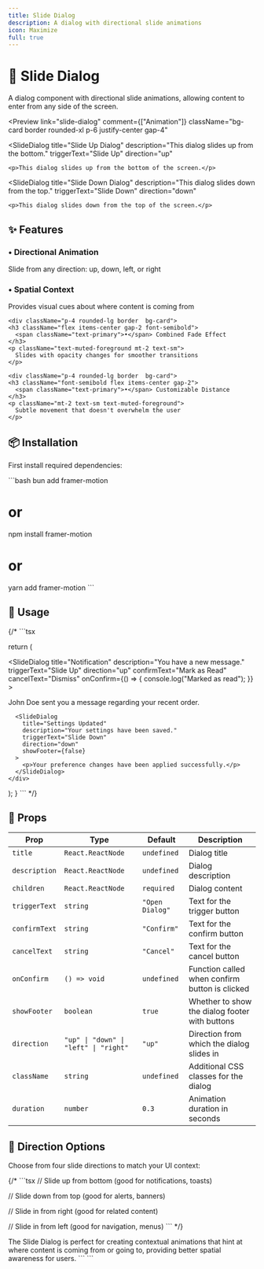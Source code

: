 ```yaml
---
title: Slide Dialog
description: A dialog with directional slide animations
icon: Maximize
full: true
---
```



# 🔄 Slide Dialog

A dialog component with directional slide animations, allowing content to enter from any side of the screen.

<Preview
  link="slide-dialog"
  comment={["Animation"]}
  className="bg-card border rounded-xl  p-6  justify-center gap-4"
>
  <SlideDialog
    title="Slide Up Dialog"
    description="This dialog slides up from the bottom."
    triggerText="Slide Up"
    direction="up"
  >
    <p>This dialog slides up from the bottom of the screen.</p>
  </SlideDialog>
  <div className='mx-2'/>
  
  <SlideDialog
    title="Slide Down Dialog"
    description="This dialog slides down from the top."
    triggerText="Slide Down"
    direction="down"
  >
    <p>This dialog slides down from the top of the screen.</p>
  </SlideDialog>
</Preview>

## ✨ Features

<div className="grid grid-cols-1 md:grid-cols-2 gap-4 mt-6">
  <div className="p-4 rounded-lg border  bg-card">
    <h3 className="font-semibold flex items-center gap-2">
      <span className="text-primary">•</span> Directional Animation
    </h3>
    <p className="mt-2 text-sm text-muted-foreground">
      Slide from any direction: up, down, left, or right
    </p>
  </div>
    <div className="p-4 rounded-lg border  bg-card">
    <h3 className="flex items-center gap-2 font-semibold">
      <span className="text-primary">•</span> Spatial Context
    </h3>
    <p className="text-muted-foreground mt-2 text-sm">
      Provides visual cues about where content is coming from
    </p>
  </div>

    <div className="p-4 rounded-lg border  bg-card">
    <h3 className="flex items-center gap-2 font-semibold">
      <span className="text-primary">•</span> Combined Fade Effect
    </h3>
    <p className="text-muted-foreground mt-2 text-sm">
      Slides with opacity changes for smoother transitions
    </p>
  </div>

    <div className="p-4 rounded-lg border  bg-card">
    <h3 className="font-semibold flex items-center gap-2">
      <span className="text-primary">•</span> Customizable Distance
    </h3>
    <p className="mt-2 text-sm text-muted-foreground">
      Subtle movement that doesn't overwhelm the user
    </p>
  </div>
</div>

## 📦 Installation

First install required dependencies:

\`\`\`bash
bun add framer-motion
# or
npm install framer-motion
# or
yarn add framer-motion
\`\`\`

## 🧩 Usage

{/* \`\`\`tsx

  return (
    <div className="flex gap-4">
      <SlideDialog
        title="Notification"
        description="You have a new message."
        triggerText="Slide Up"
        direction="up"
        confirmText="Mark as Read"
        cancelText="Dismiss"
        onConfirm={() => {
          console.log("Marked as read");
        }}
      >
        <p>John Doe sent you a message regarding your recent order.</p>
      </SlideDialog>
      
      <SlideDialog
        title="Settings Updated"
        description="Your settings have been saved."
        triggerText="Slide Down"
        direction="down"
        showFooter={false}
      >
        <p>Your preference changes have been applied successfully.</p>
      </SlideDialog>
    </div>
  );
}
\`\`\` */}

## 🔧 Props

| Prop | Type | Default | Description |
|------|------|---------|-------------|
| `title` | `React.ReactNode` | `undefined` | Dialog title |
| `description` | `React.ReactNode` | `undefined` | Dialog description |
| `children` | `React.ReactNode` | `required` | Dialog content |
| `triggerText` | `string` | `"Open Dialog"` | Text for the trigger button |
| `confirmText` | `string` | `"Confirm"` | Text for the confirm button |
| `cancelText` | `string` | `"Cancel"` | Text for the cancel button |
| `onConfirm` | `() => void` | `undefined` | Function called when confirm button is clicked |
| `showFooter` | `boolean` | `true` | Whether to show the dialog footer with buttons |
| `direction` | `"up" \| "down" \| "left" \| "right"` | `"up"` | Direction from which the dialog slides in |
| `className` | `string` | `undefined` | Additional CSS classes for the dialog |
| `duration` | `number` | `0.3` | Animation duration in seconds |

## 🎨 Direction Options

Choose from four slide directions to match your UI context:

{/* \`\`\`tsx
// Slide up from bottom (good for notifications, toasts)
<SlideDialog direction="up" />

// Slide down from top (good for alerts, banners)
<SlideDialog direction="down" />

// Slide in from right (good for related content)
<SlideDialog direction="left" />

// Slide in from left (good for navigation, menus)
<SlideDialog direction="right" />
\`\`\` */}

The Slide Dialog is perfect for creating contextual animations that hint at where content is coming from or going to, providing better spatial awareness for users.
\`\`\`
\`\`\`
